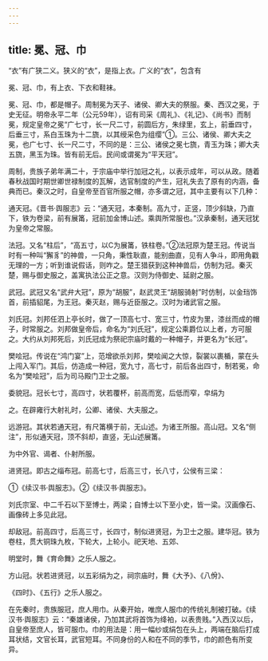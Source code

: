 ```yaml
---
---
---
```

title: 冕、冠、巾
---



“衣”有广狭二义。狭义的“衣”，是指上衣。广义的“衣”，包含有

冕、冠、巾，有上衣、下衣和鞋袜。

冕、冠、巾，都是帽子。周制冕为天子、诸侯、卿大夫的祭服。秦、西汉之冕，于史无征。明帝永平二年（公元59年），诏有司采《周礼》、《礼记》、《尚书》而制冕，规定皇帝之冕“广七寸，长一尺二寸，前圆后方，朱绿里，玄上，前垂四寸，后垂三寸，系白玉珠为十二旒，以其绶采色为组缨”①。三公、诸侯、卿大夫之冕，也广七寸、长一尺二寸，不同的是：三公、诸侯之冕七旒，青玉为珠；卿大夫五旒，黑玉为珠。皆有前无后。民间或谓冕为“平天冠”。

周制，贵族子弟年满二十，于宗庙中举行加冠之礼，以表示成年，可以从政。随着春秋战国时期世卿世禄制度的瓦解，选官制度的产生，冠礼失去了原有的内涵，备典而已。秦汉之时，自皇帝至百官所服之帽，亦多谓之冠，其中主要有以下几种：

通天冠。《晋书·舆服志》云：“通天冠，本秦制。高九寸，正竖，顶少斜缺，乃直下，铁为卷梁，前有展筩，冠前加金博山述。乘舆所常服也。”汉承秦制，通天冠犹为皇帝之常服。

法冠。又名“柱后”，“高五寸，以C为展筩，铁柱卷。”②法冠原为楚王冠。传说当时有一种叫“獬豸”的神兽，一只角，秉性耿直，能别曲直，见有人争斗，即用角戳无理的一方；听到谁说假话，则咋之。楚王猎获到这种神兽后，仿制为冠。秦灭楚，赐与御史服之，盖寓执法公正之意。汉则为侍御史、延尉之服。

武冠。武冠又名“武弁大冠”，原为“胡服”，赵武灵王“胡服骑射”时仿制，以金珰饰首，前插貂尾，为王冠。秦灭赵，赐与近臣服之。汉时为诸武官之服。

刘氏冠。刘邦任泗上亭长时，做了一顶高七寸、宽三寸，竹皮为里，漆丝而成的帽子，时常服之。刘邦做皇帝后，命名为“刘氏冠”，规定公乘爵位以上者，方可服之。大约从刘邦死后，刘氏冠成为祭祀宗庙时戴的一种帽子，并更名为“长冠”。

樊哙冠。传说在“鸿门宴”上，范增欲杀刘邦，樊哙闻之大惊，裂裳以裹楯，蒙在头上闯入军门。其后，仿造成一种冠，宽九寸，高七寸，前后各出四寸，制若冕，命名为“樊哙冠”，后为司马殿门卫士之服。

委貌冠。冠长七寸，高四寸，状若覆杯，前高而宽，后低而窄，皁绢为

之。在辟雍行大射礼时，公卿、诸侯、大夫服之。

远游冠。其状若通天冠，有尺筩横于前，无山述。为诸王所服。高山冠。又名“侧注”，形似通天冠，顶不斜却，直竖，无山述展筩。

为中外官、谒者、仆射所服。

进贤冠。即古之缁布冠。前高七寸，后高三寸，长八寸，公侯有三梁：

①《续汉书·舆服志》。②《续汉书·舆服志》。

刘氏宗室、中二千石以下至博士，两梁；自博士以下至小史，皆一梁。汉画像石、画像砖上多见此冠。

却敌冠。前高四寸，后高三寸，长四寸，制似进贤冠，为卫士之服。建华冠。铁为卷柱，贯大铜珠九枚，下轮大，上轮小。祀天地、五郊、

明堂时，舞《育命舞》之乐人服之。

方山冠。状若进贤冠，以五彩绢为之，祠宗庙时，舞《大予》、《八佾》、

《四时》、《五行》之乐人服之。

在先秦时，贵族服冠，庶人用巾。从秦开始，唯庶人服巾的传统礼制被打破。《续汉书·舆服志》云：“秦雄诸侯，乃加其武将首饰为绛袙，以表贵贱。”入西汉以后，自皇帝至庶人，皆可服巾。巾的用法是：用一幅纱或绢包在头上，两端在脑后打成耳状结，文官长耳，武官短耳。不同身份的人和在不同的季节，巾的颜色有所变异。